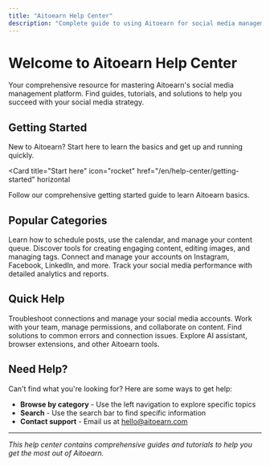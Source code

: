 ```yaml
---
title: "Aitoearn Help Center"
description: "Complete guide to using Aitoearn for social media management"
---
```


# Welcome to Aitoearn Help Center

Your comprehensive resource for mastering Aitoearn's social media management platform. Find guides, tutorials, and solutions to help you succeed with your social media strategy.

## Getting Started

New to Aitoearn? Start here to learn the basics and get up and running quickly.

<Card
  title="Start here"
  icon="rocket"
  href="/en/help-center/getting-started"
  horizontal
>
  Follow our comprehensive getting started guide to learn Aitoearn basics.
</Card>

## Popular Categories

<Columns cols={2}>
  <Card
    title="Publishing"
    icon="calendar"
    href="/en/help-center/publishing"
  >
    Learn how to schedule posts, use the calendar, and manage your content queue.
  </Card>
  <Card
    title="Content Creation"
    icon="pen-to-square"
    href="/en/help-center/content-creation"
  >
    Discover tools for creating engaging content, editing images, and managing tags.
  </Card>
  <Card
    title="Social Platforms"
    icon="share-nodes"
    href="/en/help-center/social-platforms"
  >
    Connect and manage your accounts on Instagram, Facebook, LinkedIn, and more.
  </Card>
  <Card
    title="Analytics"
    icon="chart-line"
    href="/en/help-center/analytics"
  >
    Track your social media performance with detailed analytics and reports.
  </Card>
</Columns>

## Quick Help

<Columns cols={2}>
  <Card
    title="Channel Management"
    icon="link"
    href="/en/help-center/channel-management"
  >
    Troubleshoot connections and manage your social media accounts.
  </Card>
  <Card
    title="Team Collaboration"
    icon="users"
    href="/en/help-center/team-collaboration"
  >
    Work with your team, manage permissions, and collaborate on content.
  </Card>
  <Card
    title="Error Library"
    icon="exclamation-triangle"
    href="/en/help-center/error-library"
  >
    Find solutions to common errors and connection issues.
  </Card>
  <Card
    title="Tools & Integrations"
    icon="puzzle-piece"
    href="/en/help-center/tools-integrations"
  >
    Explore AI assistant, browser extensions, and other Aitoearn tools.
  </Card>
</Columns>

## Need Help?

Can't find what you're looking for? Here are some ways to get help:

- **Browse by category** - Use the left navigation to explore specific topics
- **Search** - Use the search bar to find specific information
- **Contact support** - Email us at [hello@aitoearn.com](mailto:hello@aitoearn.com)

---

*This help center contains comprehensive guides and tutorials to help you get the most out of Aitoearn.*

